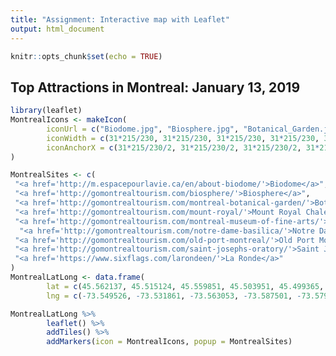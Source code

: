 ```yaml
---
title: "Assignment: Interactive map with Leaflet"
output: html_document
---
```


```r
knitr::opts_chunk$set(echo = TRUE)
```

## Top Attractions in Montreal: January 13, 2019

```r
library(leaflet)
MontrealIcons <- makeIcon(
        iconUrl = c("Biodome.jpg", "Biosphere.jpg", "Botanical_Garden.jpg", "M_Royal_Chalet.jpg", "Museum_Fine_Arts.jpg", "Notre_Dame_Basilica.jpg", "Old_Port.jpg", "St_Josephs_Oratory.jpg", "La_Ronde.jpg"),
        iconWidth = c(31*215/230, 31*215/230, 31*215/230, 31*215/230, 31*215/230, 31*215/230, 31*215/230, 31*215/230, 31*215/230), iconHeight = c(31, 31, 31, 31, 31, 31, 31, 31, 31),
        iconAnchorX = c(31*215/230/2, 31*215/230/2, 31*215/230/2, 31*215/230/2, 31*215/230/2, 31*215/230/2, 31*215/230/2, 31*215/230/2, 31*215/230/2), iconAnchorY = c(16, 16, 16, 16, 16, 16, 16, 16, 16)
)

MontrealSites <- c(
 "<a href='http://m.espacepourlavie.ca/en/about-biodome/'>Biodome</a>",
 "<a href='http://gomontrealtourism.com/biosphere/'>Biosphere</a>",
 "<a href='http://gomontrealtourism.com/montreal-botanical-garden/'>Botanical Garden</a>",
 "<a href='http://gomontrealtourism.com/mount-royal/'>Mount Royal Chalet</a>",
 "<a href='http://gomontrealtourism.com/montreal-museum-of-fine-arts/'>Museum of Fine Arts</a>",
  "<a href='http://gomontrealtourism.com/notre-dame-basilica/'>Notre Dame Basilica</a>",
 "<a href='http://gomontrealtourism.com/old-port-montreal/'>Old Port Montreal</a>",
 "<a href='http://gomontrealtourism.com/saint-josephs-oratory/'>Saint Josephs Oratory</a>",
 "<a href='https://www.sixflags.com/larondeen/'>La Ronde</a>"
)
MontrealLatLong <- data.frame(
        lat = c(45.562137, 45.515124, 45.559851, 45.503951, 45.499365, 45.504751, 45.504415, 45.492792, 45.523496),
        lng = c(-73.549526, -73.531861, -73.563053, -73.587501, -73.579379, -73.556120, -73.549584, -73.618285, -73.534287))

MontrealLatLong %>%
        leaflet() %>%
        addTiles() %>%
        addMarkers(icon = MontrealIcons, popup = MontrealSites)
```







